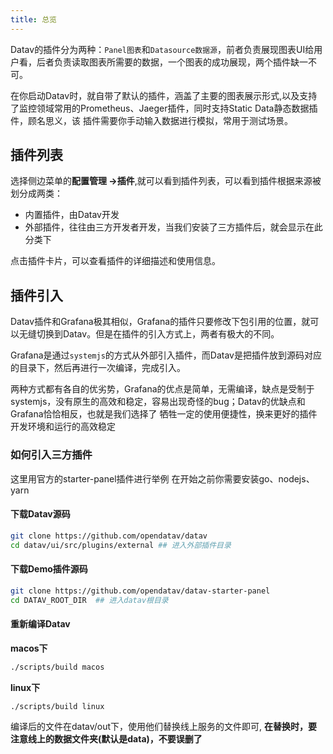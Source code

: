 ```yaml
---
title: 总览
---
```



Datav的插件分为两种：`Panel图表`和`Datasource数据源`，前者负责展现图表UI给用户看，后者负责读取图表所需要的数据，一个图表的成功展现，两个插件缺一不可。

在你启动Datav时，就自带了默认的插件，涵盖了主要的图表展示形式,以及支持了监控领域常用的Prometheus、Jaeger插件，同时支持Static Data静态数据插件，顾名思义，该
插件需要你手动输入数据进行模拟，常用于测试场景。

## 插件列表
选择侧边菜单的**配置管理 ->插件**,就可以看到插件列表，可以看到插件根据来源被划分成两类：
- 内置插件，由Datav开发
- 外部插件，往往由三方开发者开发，当我们安装了三方插件后，就会显示在此分类下

点击插件卡片，可以查看插件的详细描述和使用信息。

## 插件引入
Datav插件和Grafana极其相似，Grafana的插件只要修改下包引用的位置，就可以无缝切换到Datav。但是在插件的引入方式上，两者有极大的不同。

Grafana是通过`systemjs`的方式从外部引入插件，而Datav是把插件放到源码对应的目录下，然后再进行一次编译，完成引入。

<TipCompat>两种方式都有各自的优劣势，Grafana的优点是简单，无需编译，缺点是受制于systemjs，没有原生的高效和稳定，容易出现奇怪的bug；Datav的优缺点和Grafana恰恰相反，也就是我们选择了
牺牲一定的使用便捷性，换来更好的插件开发环境和运行的高效稳定</TipCompat>

### 如何引入三方插件
这里用官方的starter-panel插件进行举例
<TipCompat>在开始之前你需要安装go、nodejs、yarn</TipCompat>

#### <Heading number="1">下载Datav源码</Heading>
```bash
git clone https://github.com/opendatav/datav
cd datav/ui/src/plugins/external ## 进入外部插件目录
```

#### <Heading number="2">下载Demo插件源码</Heading>
```bash
git clone https://github.com/opendatav/datav-starter-panel
cd DATAV_ROOT_DIR  ## 进入datav根目录 
```

#### <Heading number="3">重新编译Datav</Heading>

**macos下**
```bash
./scripts/build macos
```

**linux下**
```bash
./scripts/build linux
```

编译后的文件在datav/out下，使用他们替换线上服务的文件即可, **在替换时，要注意线上的数据文件夹(默认是data)，不要误删了**